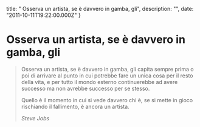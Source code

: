 


  title: " Osserva un artista, se è davvero in gamba, gli",
  description: "",
  date: "2011-10-11T19:22:00.000Z"
}


#  Osserva un artista, se è davvero in gamba, gli


<blockquote>
  <p><p>Osserva un artista, se è davvero in gamba, gli capita sempre prima o poi di arrivare al punto in cui potrebbe fare un unica cosa per il resto della vita, e per tutto il mondo esterno continuerebbe ad avere successo ma non avrebbe successo per se stesso.</p>

<p>Quello è il momento in cui si vede davvero chi è, se si mette in gioco rischiando il fallimento, è ancora un artista.</p></p>
  <em>Steve Jobs</em>
</blockquote>
    
  